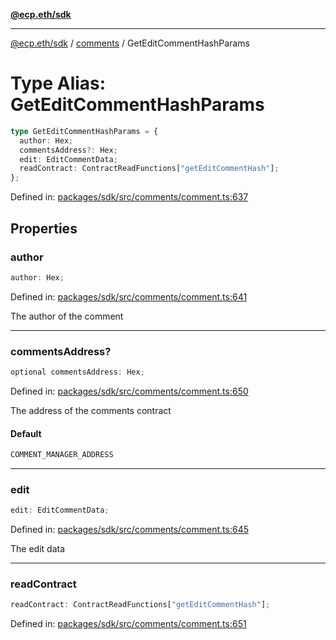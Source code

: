 [**@ecp.eth/sdk**](../../index.mdx)

***

[@ecp.eth/sdk](/sdk-reference/index.mdx) / [comments](/sdk-reference/comments/index.mdx) / GetEditCommentHashParams

# Type Alias: GetEditCommentHashParams

```ts
type GetEditCommentHashParams = {
  author: Hex;
  commentsAddress?: Hex;
  edit: EditCommentData;
  readContract: ContractReadFunctions["getEditCommentHash"];
};
```

Defined in: [packages/sdk/src/comments/comment.ts:637](https://github.com/ecp-eth/comments-monorepo/blob/main/packages/sdk/src/comments/comment.ts#L637)

## Properties

### author

```ts
author: Hex;
```

Defined in: [packages/sdk/src/comments/comment.ts:641](https://github.com/ecp-eth/comments-monorepo/blob/main/packages/sdk/src/comments/comment.ts#L641)

The author of the comment

***

### commentsAddress?

```ts
optional commentsAddress: Hex;
```

Defined in: [packages/sdk/src/comments/comment.ts:650](https://github.com/ecp-eth/comments-monorepo/blob/main/packages/sdk/src/comments/comment.ts#L650)

The address of the comments contract

#### Default

```ts
COMMENT_MANAGER_ADDRESS
```

***

### edit

```ts
edit: EditCommentData;
```

Defined in: [packages/sdk/src/comments/comment.ts:645](https://github.com/ecp-eth/comments-monorepo/blob/main/packages/sdk/src/comments/comment.ts#L645)

The edit data

***

### readContract

```ts
readContract: ContractReadFunctions["getEditCommentHash"];
```

Defined in: [packages/sdk/src/comments/comment.ts:651](https://github.com/ecp-eth/comments-monorepo/blob/main/packages/sdk/src/comments/comment.ts#L651)
